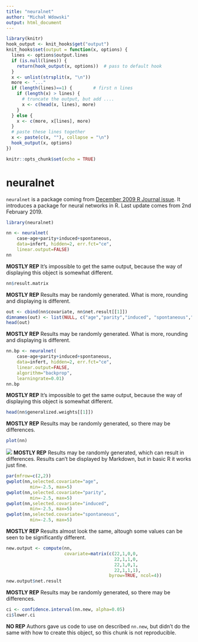 ```yaml
---
title: "neuralnet"
author: "Michał Wdowski"
output: html_document
---
```


```r
library(knitr)
hook_output <- knit_hooks$get("output")
knit_hooks$set(output = function(x, options) {
  lines <- options$output.lines
  if (is.null(lines)) {
    return(hook_output(x, options))  # pass to default hook
  }
  x <- unlist(strsplit(x, "\n"))
  more <- "..."
  if (length(lines)==1) {        # first n lines
    if (length(x) > lines) {
      # truncate the output, but add ....
      x <- c(head(x, lines), more)
    }
  } else {
    x <- c(more, x[lines], more)
  }
  # paste these lines together
  x <- paste(c(x, ""), collapse = "\n")
  hook_output(x, options)
})

knitr::opts_chunk$set(echo = TRUE)
```

# neuralnet

`neuralnet` is a package coming from [December 2009 R Journal issue](https://journal.r-project.org/archive/2010/RJ-2010-006/index.html). It introduces a package for neural networks in R. Last update comes from 2nd February 2019.

```r
library(neuralnet)

nn <- neuralnet(
    case~age+parity+induced+spontaneous,
    data=infert, hidden=2, err.fct="ce",
    linear.output=FALSE)
nn
```
**MOSTLY REP**
It's impossible to get the same output, because the way of displaying this object is somewhat different.

```r
nn$result.matrix
```
**MOSTLY REP**
Results may be randomly generated. What is more, rounding and displaying is different.

```r
out <- cbind(nn$covariate, nn$net.result[[1]])
dimnames(out) <- list(NULL, c("age","parity","induced", "spontaneous","nn-output"))
head(out)
```
**MOSTLY REP**
Results may be randomly generated. What is more, rounding and displaying is different.

```r
nn.bp <- neuralnet(
    case~age+parity+induced+spontaneous,
    data=infert, hidden=2, err.fct="ce",
    linear.output=FALSE,
    algorithm="backprop",
    learningrate=0.01)
nn.bp
```
**MOSTLY REP**
It's impossible to get the same output, because the way of displaying this object is somewhat different.

```r
head(nn$generalized.weights[[1]])
```
**MOSTLY REP**
Results may be randomly generated, so there may be differences.

```r
plot(nn)
```
![](networkplot.png)
**MOSTLY REP**
Results may be randomly generated, which can result in differences. Results can't be displayed by Markdown, but in basic R it works just fine.

```r
par(mfrow=c(2,2))
gwplot(nn,selected.covariate="age",
         min=-2.5, max=5)
gwplot(nn,selected.covariate="parity",
         min=-2.5, max=5)
gwplot(nn,selected.covariate="induced",
         min=-2.5, max=5)
gwplot(nn,selected.covariate="spontaneous",
         min=-2.5, max=5)
```
**MOSTLY REP**
Results almost look the same, altough some values can be seen to be significantly different.

```r
new.output <- compute(nn,
                      covariate=matrix(c(22,1,0,0,
                                         22,1,1,0,
                                         22,1,0,1,
                                         22,1,1,1),
                                       byrow=TRUE, ncol=4))
new.output$net.result
```
**MOSTLY REP**
Results may be randomly generated, so there may be differences.

```r
ci <- confidence.interval(nn.new, alpha=0.05)
ci$lower.ci
```
**NO REP**
Authors gave us code to use on described `nn.new`, but didn't do the same with how to create this object, so this chunk is not reproducible.